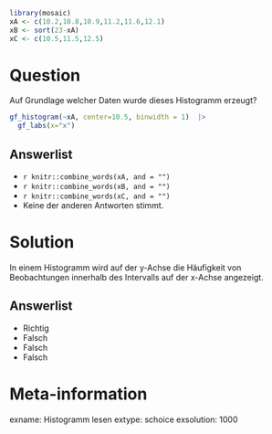 ```r
library(mosaic)
xA <- c(10.2,10.8,10.9,11.2,11.6,12.1)
xB <- sort(23-xA)
xC <- c(10.5,11.5,12.5)
```

Question
========

Auf Grundlage welcher Daten wurde dieses Histogramm erzeugt?

```r
gf_histogram(~xA, center=10.5, binwidth = 1)  |> 
  gf_labs(x="x")
```


Answerlist
----------
* `r knitr::combine_words(xA, and = "")`
* `r knitr::combine_words(xB, and = "")`
* `r knitr::combine_words(xC, and = "")`
* Keine der anderen Antworten stimmt.

Solution
========

In einem Histogramm wird auf der y-Achse die Häufigkeit von Beobachtungen innerhalb des Intervalls auf der x-Achse angezeigt.

Answerlist
----------
* Richtig
* Falsch
* Falsch
* Falsch

Meta-information
================
exname: Histogramm lesen
extype: schoice
exsolution: 1000